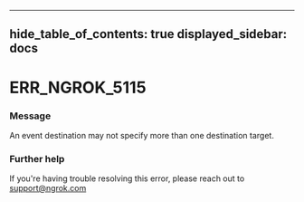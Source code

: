 

---
hide_table_of_contents: true
displayed_sidebar: docs
---


# ERR_NGROK_5115

### Message
An event destination may not specify more than one destination target.

<ErrorDetails />



### Further help
If you're having trouble resolving this error, please reach out to [support@ngrok.com](mailto:support@ngrok.com?subject=Help%20with%20ERR_NGROK_5115)

